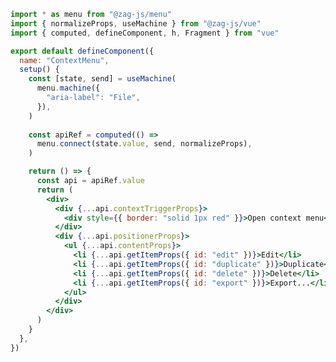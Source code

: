 ```jsx
import * as menu from "@zag-js/menu"
import { normalizeProps, useMachine } from "@zag-js/vue"
import { computed, defineComponent, h, Fragment } from "vue"

export default defineComponent({
  name: "ContextMenu",
  setup() {
    const [state, send] = useMachine(
      menu.machine({
        "aria-label": "File",
      }),
    )
  
    const apiRef = computed(() =>
      menu.connect(state.value, send, normalizeProps),
    )

    return () => {
      const api = apiRef.value
      return (
        <div>
          <div {...api.contextTriggerProps}>
            <div style={{ border: "solid 1px red" }}>Open context menu</div>
          </div>
          <div {...api.positionerProps}>
            <ul {...api.contentProps}>
              <li {...api.getItemProps({ id: "edit" })}>Edit</li>
              <li {...api.getItemProps({ id: "duplicate" })}>Duplicate</li>
              <li {...api.getItemProps({ id: "delete" })}>Delete</li>
              <li {...api.getItemProps({ id: "export" })}>Export...</li>
            </ul>
          </div>
        </div>
      )
    }
  },
})
```
